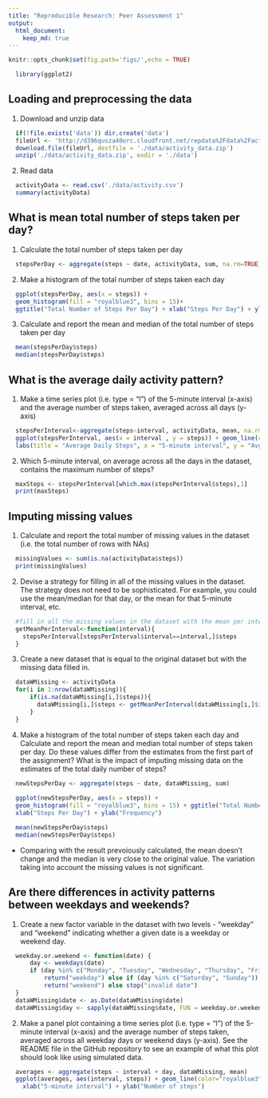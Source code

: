 ---
title: "Reproducible Research: Peer Assessment 1"
output: 
  html_document:
    keep_md: true
---

```{r setup, include=FALSE}
knitr::opts_chunk$set(fig.path='figs/',echo = TRUE)
```

```{r}
  library(ggplot2)
```

## Loading and preprocessing the data
1. Download and unzip data 
```{r}
  if(!file.exists('data')) dir.create('data')
  fileUrl <- 'http://d396qusza40orc.cloudfront.net/repdata%2Fdata%2Factivity.zip'
  download.file(fileUrl, destfile = './data/activity_data.zip')
  unzip('./data/activity_data.zip', exdir = './data')

```
2. Read data
```{r}
  activityData <- read.csv('./data/activity.csv')
  summary(activityData)
```
## What is mean total number of steps taken per day?
1. Calculate the total number of steps taken per day
```{r}
  stepsPerDay <- aggregate(steps ~ date, activityData, sum, na.rm=TRUE)
```
2. Make a histogram of the total number of steps taken each day
```{r}
  ggplot(stepsPerDay, aes(x = steps)) + 
  geom_histogram(fill = "royalblue3", bins = 15)+ 
  ggtitle("Total Number of Steps Per Day") + xlab("Steps Per Day") + ylab("Frequency")
```

3. Calculate and report the mean and median of the total number of steps taken per day
```{r}
  mean(stepsPerDay$steps)
  median(stepsPerDay$steps)
```

## What is the average daily activity pattern?
1. Make a time series plot (i.e. type = "l") of the 5-minute interval (x-axis) and the average number of steps taken, averaged across all days (y-axis)
```{r}
  stepsPerInterval<-aggregate(steps~interval, activityData, mean, na.rm=TRUE)
  ggplot(stepsPerInterval, aes(x = interval , y = steps)) + geom_line(color="royalblue3", size=1) + 
  labs(title = "Average Daily Steps", x = "5-minute interval", y = "Avg. steps taken")
```

2. Which 5-minute interval, on average across all the days in the dataset, contains the maximum number of steps?
```{r}
  maxSteps <- stepsPerInterval[which.max(stepsPerInterval$steps),1]
  print(maxSteps)
```

## Imputing missing values
1. Calculate and report the total number of missing values in the dataset (i.e. the total number of rows with NAs)
```{r}
  missingValues <- sum(is.na(activityData$steps))
  print(missingValues)
```
2. Devise a strategy for filling in all of the missing values in the dataset. The strategy does not need to be sophisticated. For example, you could use the mean/median for that day, or the mean for that 5-minute interval, etc.
```{r}
  #fill in all the missing values in the dataset with the mean per interval
  getMeanPerInterval<-function(interval){
    stepsPerInterval[stepsPerInterval$interval==interval,]$steps
  }

```
3. Create a new dataset that is equal to the original dataset but with the missing data filled in.
```{r}
  dataWMissing <- activityData
  for(i in 1:nrow(dataWMissing)){
      if(is.na(dataWMissing[i,]$steps)){
        dataWMissing[i,]$steps <- getMeanPerInterval(dataWMissing[i,]$interval)
      }
  }
```
4. Make a histogram of the total number of steps taken each day and Calculate and report the mean and median total number of steps taken per day. Do these values differ from the estimates from the first part of the assignment? What is the impact of imputing missing data on the estimates of the total daily number of steps?
```{r}
  newStepsPerDay <- aggregate(steps ~ date, dataWMissing, sum)
  
  ggplot(newStepsPerDay, aes(x = steps)) +
  geom_histogram(fill = "royalblue3", bins = 15) + ggtitle("Total Number of Steps Per Day") + 
  xlab("Steps Per Day") + ylab("Frequency")
```
```{r}
  mean(newStepsPerDay$steps)
  median(newStepsPerDay$steps)
```
  - Comparing with the result prevoiously calculated, the mean doesn't change and the median is very close to the original value. The variation taking into account the missing values is not significant.


## Are there differences in activity patterns between weekdays and weekends?
1. Create a new factor variable in the dataset with two levels - "weekday" and "weekend" indicating whether a given date is a weekday or weekend day.
```{r}
  weekday.or.weekend <- function(date) {
      day <- weekdays(date)
      if (day %in% c("Monday", "Tuesday", "Wednesday", "Thursday", "Friday")) 
          return("weekday") else if (day %in% c("Saturday", "Sunday")) 
          return("weekend") else stop("invalid date")
  }
  dataWMissing$date <- as.Date(dataWMissing$date)
  dataWMissing$day <- sapply(dataWMissing$date, FUN = weekday.or.weekend)


```

2. Make a panel plot containing a time series plot (i.e. type = "l") of the 5-minute interval (x-axis) and the average number of steps taken, averaged across all weekday days or weekend days (y-axis). See the README file in the GitHub repository to see an example of what this plot should look like using simulated data.
```{r}
  averages <- aggregate(steps ~ interval + day, dataWMissing, mean)
  ggplot(averages, aes(interval, steps)) + geom_line(color="royalblue3") + facet_grid(day ~ .) + 
    xlab("5-minute interval") + ylab("Number of steps")
```

